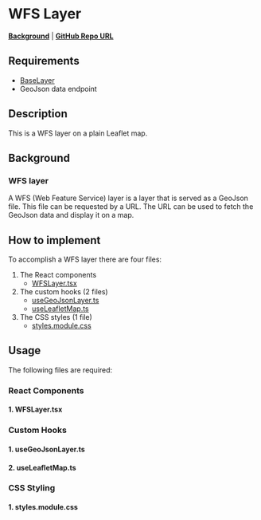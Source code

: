 
<Meta of={WFSLayerStories} />

# WFS Layer

**[Background](../?path=/docs/leaflet-layers--docs#wfs-web-feature-service)** | **<a href="https://github.com/Amsterdam/ee-react-map-demos/tree/main/src/pages/WFSLayer" target="_blank">GitHub Repo URL</a>**

## Requirements

- [BaseLayer](../?path=/docs/react-baselayer--docs)
- GeoJson data endpoint

## Description

This is a WFS layer on a plain Leaflet map.

## Background

### WFS layer

A WFS (Web Feature Service) layer is a layer that is served as a GeoJson file. This file can be requested by a URL. The URL can be used to fetch the GeoJson data and display it on a map.

## How to implement

To accomplish a WFS layer there are four files:

1. The React components
   - [WFSLayer.tsx](#1-wfslayertsx)
2. The custom hooks (2 files)
   - [useGeoJsonLayer.ts](#1-usegeojsonlayerts)
   - [useLeafletMap.ts](#1-useleafletmapts)
3. The CSS styles (1 file)
   - [styles.module.css](#1-stylesmodulecss)

## Usage

The following files are required:

### React Components

#### 1. WFSLayer.tsx

<Source code={WFSLayer} />

### Custom Hooks

#### 1. useGeoJsonLayer.ts

<Source code={useGeoJSONLayer} />

#### 2. useLeafletMap.ts

<Source code={useLeafletMap} />

### CSS Styling

#### 1. styles.module.css

<Source code={styles} />
